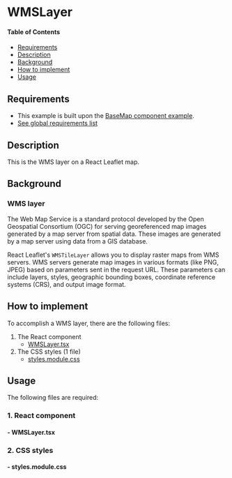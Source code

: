 


<Meta of={WMSLayerStories} />

# WMSLayer

#### Table of Contents

- [Requirements](#requirements)
- [Description](#description)
- [Background](#background)
- [How to implement](#how-to-implement)
- [Usage](#usage)

## Requirements
- This example is built upon the [BaseMap component example](../?path=/docs/react-baselayer--docs).
- [See global requirements list](../?path=/docs/global-requirements--docs)

## Description

This is the WMS layer on a React Leaflet map.

## Background

### WMS layer

The Web Map Service is a standard protocol developed by the Open Geospatial Consortium (OGC) for serving georeferenced map images generated by a map server from spatial data. These images are generated by a map server using data from a GIS database.

React Leaflet's `WMSTileLayer` allows you to display raster maps from WMS servers. WMS servers generate map images in various formats (like PNG, JPEG) based on parameters sent in the request URL. These parameters can include layers, styles, geographic bounding boxes, coordinate reference systems (CRS), and output image format.

## How to implement

To accomplish a WMS layer, there are the following files:

1. The React component
   - [WMSLayer.tsx](#--wmslayertsx)
2. The CSS styles (1 file)
    * [styles.module.css](#--stylesmodulecss)


## Usage

The following files are required:

### 1. React component

#### - WMSLayer.tsx

<Source code={WMSLayer} />

### 2. CSS styles

#### - styles.module.css

<Source code={styles} />


